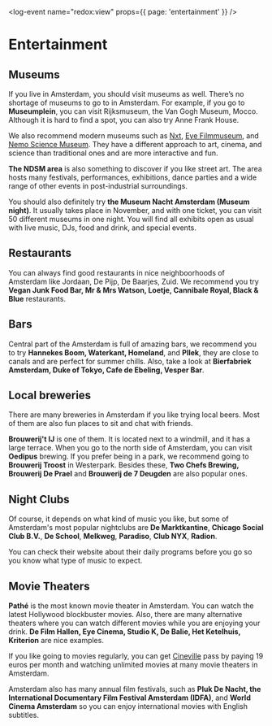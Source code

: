<log-event name="redox:view" props={{ page: 'entertainment' }} />

# Entertainment
## Museums
If you live in Amsterdam, you should visit museums as well. There’s no shortage of museums to go to in Amsterdam. For example, if you go to **Museumplein**, you can visit Rijksmuseum, the Van Gogh Museum, Mocco. Although it is hard to find a spot, you can also try Anne Frank House. 

We also recommend modern museums such as [Nxt](https://nxtmuseum.com/), [Eye Filmmuseum](https://www.eyefilm.nl/en), and [Nemo Science Museum](https://www.nemosciencemuseum.nl/en/). They have a different approach to art, cinema, and science than traditional ones and are more interactive and fun.

**The NDSM area** is also something to discover if you like street art. The area hosts many festivals, performances, exhibitions, dance parties and a wide range of other events in post-industrial surroundings.

You should also definitely try **the Museum Nacht Amsterdam (Museum night)**. It usually takes place in November, and with one ticket, you can visit 50 different museums in one night. You will find all exhibits open as usual with live music, DJs, food and drink, and special events.
## Restaurants
You can always find good restaurants in nice neighboorhoods of Amsterdam like Jordaan, De Pijp, De Baarjes, Zuid.  We recommend you try **Vegan Junk Food Bar, Mr & Mrs Watson, Loetje, Cannibale Royal, Black & Blue** restaurants. 
## Bars
Central part of the Amsterdam is full of amazing bars, we recommend you to try **Hannekes Boom, Waterkant, Homeland**, and **Pllek**, they are close to canals and are perfect for summer chills. Also, take a look at **Bierfabriek Amsterdam, Duke of Tokyo, Cafe de Ebeling, Vesper Bar**.

## Local breweries 
There are many breweries in Amsterdam if you like trying local beers. Most of them are also fun places to sit and chat with friends. 

**Brouwerij't IJ** is one of them.  It is located next to a windmill, and it has a large terrace. When you go to the north side of Amsterdam, you can visit **Oedipus** brewing. If you prefer being in a park, we recommend going to **Brouwerij Troost** in Westerpark. Besides these, **Two Chefs Brewing, Brouwerij De Prael** and **Brouwerij de 7 Deugden** are also popular ones. 
## Night Clubs
Of course, it depends on what kind of music you like, but some of Amsterdam's most popular nightclubs are  **De Marktkantine**, **Chicago Social Club B.V.**, **De School**, **Melkweg**, **Paradiso**, **Club NYX**, **Radion**. 

<Callout>
  You can check their website about their daily programs before you go so you know what type of music to expect. 
</Callout>

## Movie Theaters 
**Pathé** is the most known movie theater in Amsterdam. You can watch the latest Hollywood blockbuster movies. Also, there are many alternative theaters where you can watch different movies while you are enjoying your drink. **De Film Hallen, Eye Cinema, Studio K, De Balie, Het Ketelhuis, Kriterion** are nice examples. 

If you like going to movies regularly, you can get [Cineville](https://www.cineville.nl/) pass by paying 19 euros per month and watching unlimited movies at many movie theaters in Amsterdam.

Amsterdam also has many annual film festivals, such as **Pluk De Nacht, the International Documentary Film Festival Amsterdam (IDFA)**, and **World Cinema Amsterdam** so you can enjoy international movies with English subtitles.
